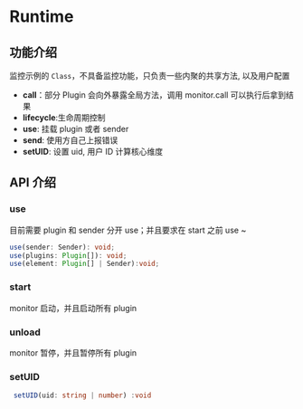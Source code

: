 # Runtime

## 功能介绍

监控示例的 `Class`，不具备监控功能，只负责一些内聚的共享方法, 以及用户配置

- **call**：部分 Plugin 会向外暴露全局方法，调用 monitor.call 可以执行后拿到结果
- **lifecycle**:生命周期控制
- **use**: 挂载 plugin 或者 sender
- **send**: 使用方自己上报错误
- **setUID**: 设置 uid, 用户 ID 计算核心维度

## API 介绍

### use

目前需要 plugin 和 sender 分开 use；并且要求在 start 之前 use ~

```typescript
use(sender: Sender): void;
use(plugins: Plugin[]): void;
use(element: Plugin[] | Sender):void;

```

### start

monitor 启动，并且启动所有 plugin

### unload

monitor 暂停，并且暂停所有 plugin

### setUID

```typescript
 setUID(uid: string | number) :void

```
